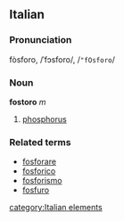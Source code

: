 ==Italian==
===Pronunciation===
fòsforo, /ˈfɔsforo/, /<tt>"fOsforo</tt>/
===Noun===
'''fostoro''' ''m''

# [[phosphorus]]

===Related terms===
*[[fosforare]]
*[[fosforico]]
*[[fosforismo]]
*[[fosfuro]]

[[category:Italian elements]]